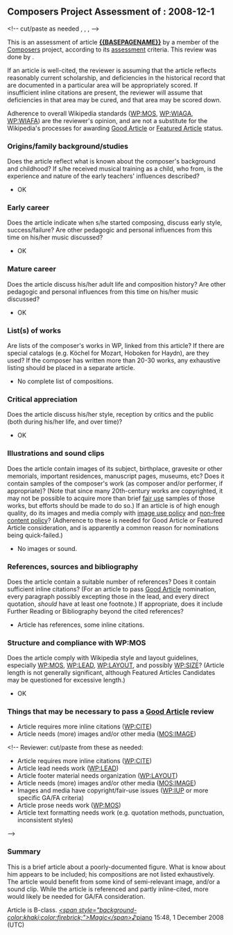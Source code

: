 <article id="20500926" title=Talk:Pierre Clereau/Comments>
	<talkpage id="20500926" title="Talk:Pierre Clereau/Comments">
==Composers Project Assessment of {{BASEPAGENAME}}: 2008-12-1==
&lt;!-- cut/paste as needed
{{Y}}, {{N}}
{{GAList/check|y}}, {{GAList/check|n}}, {{GAList/check|?}}
--&gt;

This is an assessment of article '''[[{{BASEPAGENAME}}]]''' by a member of the [[Wikipedia:WikiProject Composers|Composers]] project, according to its [[Wikipedia:WikiProject Composers/Assessment|assessment]] criteria.  This review was done by {{UT|Magicpiano}}.

If an article is well-cited, the reviewer is assuming that the article reflects reasonably current scholarship, and deficiencies in the historical record that are documented in a particular area will be appropriately scored.  If insufficient inline citations are present, the reviewer will assume that deficiencies in that area may be cured, and that area may be scored down.

Adherence to overall Wikipedia standards ([[WP:MOS]], [[WP:WIAGA]], [[WP:WIAFA]]) are the reviewer's opinion, and are not a substitute for the Wikipedia's processes for awarding [[WP:GAN|Good Article]] or [[WP:FAC|Featured Article]] status.

===Origins/family background/studies===
Does the article reflect what is known about the composer's background and childhood?  If s/he received musical training as a child, who from, is the experience and nature of the early teachers' influences described?
*{{GAList/check|y}} OK
===Early career===
Does the article indicate when s/he started composing, discuss early style, success/failure?  Are other pedagogic and personal influences from this time on his/her music discussed?
*{{GAList/check|y}} OK
===Mature career===
Does the article discuss his/her adult life and composition history?  Are other pedagogic and personal influences from this time on his/her music discussed?
*{{GAList/check|y}} OK
===List(s) of works===
Are lists of the composer's works in WP, linked from this article?  If there are special catalogs (e.g. Köchel for Mozart, Hoboken for Haydn), are they used?  If the composer has written more than 20-30 works, any exhaustive listing should be placed in a separate article.
*{{GAList/check|n}} No complete list of compositions.
===Critical appreciation===
Does the article discuss his/her style, reception by critics and the public (both during his/her life, and over time)?
*{{GAList/check|y}} OK
===Illustrations and sound clips===
Does the article contain images of its subject, birthplace, gravesite or other memorials, important residences, manuscript pages, museums, etc?  Does it contain samples of the composer's work (as composer and/or performer, if appropriate)?  (Note that since many 20th-century works are copyrighted, it may not be possible to acquire more than brief [[WP:FAIRUSE|fair use]] samples of those works, but efforts should be made to do so.)  If an article is of high enough quality, do its images and media comply with [[WP:IUP|image use policy]] and [[WP:NFCC|non-free content policy]]? (Adherence to these is needed for Good Article or Featured Article consideration, and is apparently a common reason for nominations being quick-failed.)
*{{GAList/check|n}} No images or sound.
===References, sources and bibliography===
Does the article contain a suitable number of references?  Does it contain sufficient inline citations?  (For an article to pass [[WP:WIAGA|Good Article]] nomination, every paragraph possibly excepting those in the lead, and every direct quotation, ''should'' have at least one footnote.)  If appropriate, does it include Further Reading or Bibliography beyond the cited references?
*{{GAList/check|???}} Article has references, some inline citations.
===Structure and compliance with WP:MOS===
Does the article comply with Wikipedia style and layout guidelines, especially [[WP:MOS]], [[WP:LEAD]], [[WP:LAYOUT]], and possibly [[WP:SIZE]]?  (Article length is not generally significant, although Featured Articles Candidates may be questioned for excessive length.)
*{{GAList/check|y}} OK
===Things that may be necessary to pass a [[WP:WIAGA|Good Article]] review===
* Article requires more inline citations ([[WP:CITE]])
* Article needs (more) images and/or other media ([[MOS:IMAGE]])
&lt;!--
Reviewer: cut/paste from these as needed:
* Article requires more inline citations ([[WP:CITE]])
* Article lead needs work ([[WP:LEAD]])
* Article footer material needs organization ([[WP:LAYOUT]])
* Article needs (more) images and/or other media ([[MOS:IMAGE]])
* Images and media have copyright/fair-use issues ([[WP:IUP]] or more specific GA/FA criteria)
* Article prose needs work ([[WP:MOS]])
* Article text formatting needs work (e.g. quotation methods, punctuation, inconsistent styles)
--&gt;

===Summary===
This is a brief article about a poorly-documented figure.  What is know about him appears to be included; his compositions are not listed exhaustively.  The article would benefit from some kind of semi-relevant image, and/or a sound clip.  While the article is referenced and partly inline-cited, more would likely be needed for GA/FA consideration.

Article is B-class. ''[[User:Magicpiano|&lt;span style=&quot;background-color:khaki;color:firebrick;&quot;&gt;Magic&lt;/span&gt;]]''[[User_talk:Magicpiano|♪piano]] 15:48, 1 December 2008 (UTC)
	</talkpage>
</article>